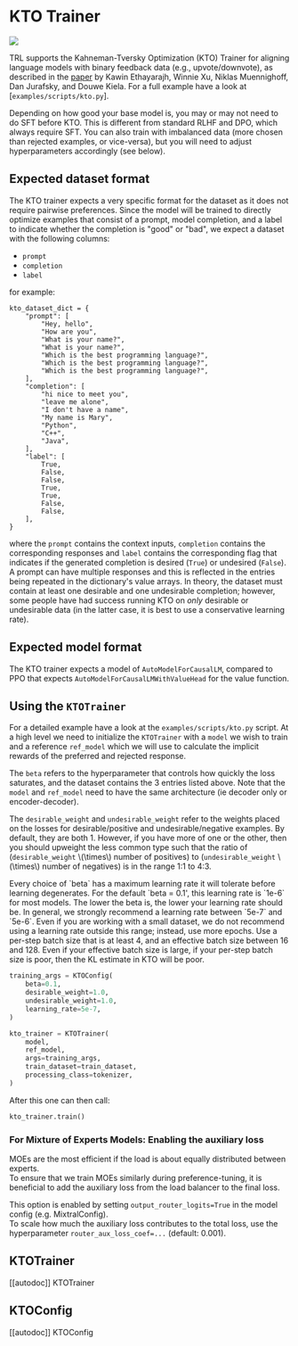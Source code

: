 # KTO Trainer

[![](https://img.shields.io/badge/All_models-KTO-blue)](https://huggingface.co/models?other=kto,trl)

TRL supports the Kahneman-Tversky Optimization (KTO) Trainer for aligning language models with binary feedback data (e.g., upvote/downvote), as described in the [paper](https://huggingface.co/papers/2402.01306) by Kawin Ethayarajh, Winnie Xu, Niklas Muennighoff, Dan Jurafsky, and Douwe Kiela.
For a full example have a look at  [`examples/scripts/kto.py`].

Depending on how good your base model is, you may or may not need to do SFT before KTO.
This is different from standard RLHF and DPO, which always require SFT.
You can also train with imbalanced data (more chosen than rejected examples, or vice-versa), but you will need to adjust hyperparameters accordingly (see below).

## Expected dataset format

The KTO trainer expects a very specific format for the dataset as it does not require pairwise preferences. Since the model will be trained to directly optimize examples that consist of a prompt, model completion, and a label to indicate whether the completion is "good" or "bad", we expect a dataset with the following columns:

- `prompt`
- `completion`
- `label`

for example:

```
kto_dataset_dict = {
    "prompt": [
        "Hey, hello",
        "How are you",
        "What is your name?",
        "What is your name?",
        "Which is the best programming language?",
        "Which is the best programming language?",
        "Which is the best programming language?",
    ],
    "completion": [
        "hi nice to meet you",
        "leave me alone",
        "I don't have a name",
        "My name is Mary",
        "Python",
        "C++",
        "Java",
    ],
    "label": [
        True,
        False,
        False,
        True,
        True,
        False,
        False,
    ],
}
```

where the `prompt` contains the context inputs, `completion` contains the corresponding responses and `label` contains the corresponding flag that indicates if the generated completion is desired (`True`) or undesired (`False`).
A prompt can have multiple responses and this is reflected in the entries being repeated in the dictionary's value arrays. 
In theory, the dataset must contain at least one desirable and one undesirable completion; however, some people have had success running KTO on _only_ desirable or undesirable data (in the latter case, it is best to use a conservative learning rate).


## Expected model format
The KTO trainer expects a model of `AutoModelForCausalLM`, compared to PPO that expects `AutoModelForCausalLMWithValueHead` for the value function.

## Using the `KTOTrainer`

For a detailed example have a look at the `examples/scripts/kto.py` script. At a high level we need to initialize the `KTOTrainer` with a `model` we wish to train and a reference `ref_model` which we will use to calculate the implicit rewards of the preferred and rejected response. 

The `beta` refers to the hyperparameter that controls how quickly the loss saturates, and the dataset contains the 3 entries listed above. Note that the `model` and `ref_model` need to have the same architecture (ie decoder only or encoder-decoder).

The `desirable_weight` and `undesirable_weight` refer to the weights placed on the losses for desirable/positive and undesirable/negative examples.
By default, they are both 1. However, if you have more of one or the other, then you should upweight the less common type such that the ratio of (`desirable_weight` \\(\times\\) number of positives) to (`undesirable_weight` \\(\times\\) number of negatives) is in the range 1:1 to 4:3.

<Tip>
Every choice of `beta` has a maximum learning rate it will tolerate before learning degenerates. For the default `beta = 0.1', this learning rate is `1e-6` for most models. The lower the beta is, the lower your learning rate should be. In general, we strongly recommend a learning rate between `5e-7` and `5e-6`. Even if you are working with a small dataset, we do not recommend using a learning rate outside this range; instead, use more epochs. 
</Tip>

<Tip>
Use a per-step batch size that is at least 4, and an effective batch size between 16 and 128. Even if your effective batch size is large, if your per-step batch size is poor, then the KL estimate in KTO will be poor.
</Tip>

```py
training_args = KTOConfig(
    beta=0.1,
    desirable_weight=1.0,
    undesirable_weight=1.0,
    learning_rate=5e-7,
)

kto_trainer = KTOTrainer(
    model,
    ref_model,
    args=training_args,
    train_dataset=train_dataset,
    processing_class=tokenizer,
)
```
After this one can then call:

```py
kto_trainer.train()
```

### For Mixture of Experts Models: Enabling the auxiliary loss

MOEs are the most efficient if the load is about equally distributed between experts.  
To ensure that we train MOEs similarly during preference-tuning, it is beneficial to add the auxiliary loss from the load balancer to the final loss.  

This option is enabled by setting `output_router_logits=True` in the model config (e.g. MixtralConfig).  
To scale how much the auxiliary loss contributes to the total loss, use the hyperparameter `router_aux_loss_coef=...` (default: 0.001).

## KTOTrainer

[[autodoc]] KTOTrainer

## KTOConfig

[[autodoc]] KTOConfig
